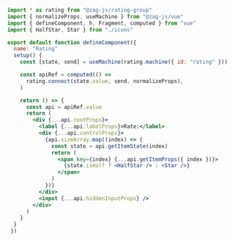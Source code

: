 ```jsx
import * as rating from "@zag-js/rating-group"
import { normalizeProps, useMachine } from "@zag-js/vue"
import { defineComponent, h, Fragment, computed } from "vue"
import { HalfStar, Star } from "./icons"

export default function defineComponent({
  name: "Rating"
  setup() {
    const [state, send] = useMachine(rating.machine({ id: "rating" }))

    const apiRef = computed(() =>
      rating.connect(state.value, send, normalizeProps),
    )

    return () => {
      const api = apiRef.value
      return (
        <div {...api.rootProps}>
          <label {...api.labelProps}>Rate:</label>
          <div {...api.controlProps}>
            {api.sizeArray.map((index) => {
              const state = api.getItemState(index)
              return (
                <span key={index} {...api.getItemProps({ index })}>
                  {state.isHalf ? <HalfStar /> : <Star />}
                </span>
              )
            })}
          </div>
          <input {...api.hiddenInputProps} />
        </div>
      )
    }
  }
 })
```
